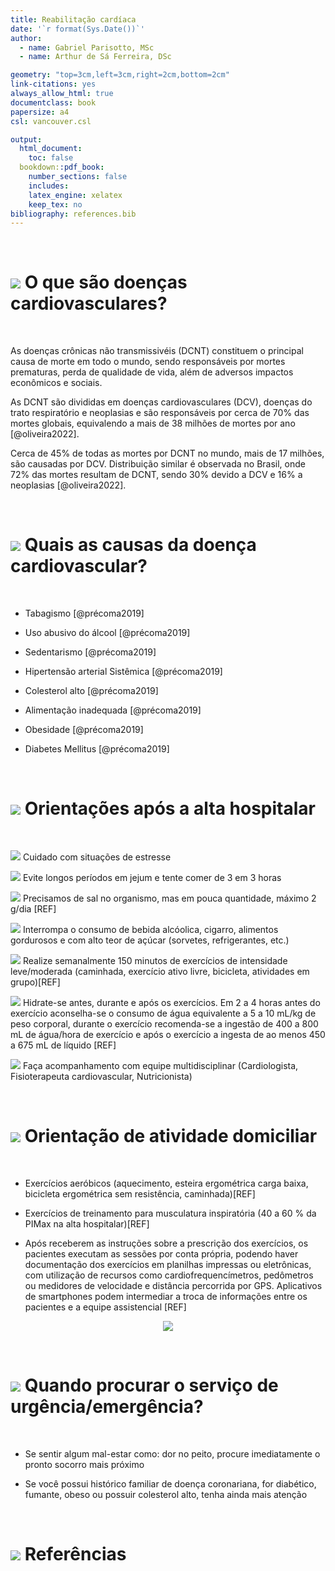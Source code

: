 ```yaml
---
title: Reabilitação cardíaca
date: '`r format(Sys.Date())`'
author:
  - name: Gabriel Parisotto, MSc
  - name: Arthur de Sá Ferreira, DSc

geometry: "top=3cm,left=3cm,right=2cm,bottom=2cm"
link-citations: yes
always_allow_html: true
documentclass: book
papersize: a4
csl: vancouver.csl

output:
  html_document:
    toc: false
  bookdown::pdf_book:
    number_sections: false
    includes:
    latex_engine: xelatex
    keep_tex: no
bibliography: references.bib
---
```


<br>

# ![](imagens/Coracao1.png) **O que são doenças cardiovasculares?**

<br>

As doenças crônicas não transmissivéis (DCNT) constituem o principal causa de morte em todo o mundo, sendo responsáveis por mortes prematuras, perda de qualidade de vida, além de adversos impactos econômicos e sociais.

As DCNT são divididas em doenças cardiovasculares (DCV), doenças do trato respiratório e neoplasias e são responsáveis por cerca de 70% das mortes globais, equivalendo a mais de 38 milhões de mortes por ano [@oliveira2022].

Cerca de 45% de todas as mortes por DCNT no mundo, mais de 17 milhões, são causadas por DCV. Distribuição similar é observada no Brasil, onde 72% das mortes resultam de DCNT, sendo 30% devido a DCV e 16% a neoplasias [@oliveira2022].

<br>

# ![](imagens/Causa2.png) **Quais as causas da doença cardiovascular?**

<br>

-   Tabagismo [@précoma2019]

-   Uso abusivo do álcool [@précoma2019]

-   Sedentarismo [@précoma2019]

-   Hipertensão arterial Sistêmica [@précoma2019]

-   Colesterol alto [@précoma2019]

-   Alimentação inadequada [@précoma2019]

-   Obesidade [@précoma2019]

-   Diabetes Mellitus [@précoma2019]

<br>

# ![](imagens/alta hospitalar.png) **Orientações após a alta hospitalar**

<br>

![](imagens/Cuidado.png) Cuidado com situações de estresse

![](imagens/Jejum.png) Evite longos períodos em jejum e tente comer de 3 em 3 horas

![](imagens/Sal.png) Precisamos de sal no organismo, mas em pouca quantidade, máximo 2 g/dia [REF]

![](imagens/Bebida alcoolica.png) Interrompa o consumo de bebida alcóolica, cigarro, alimentos gordurosos e com alto teor de açúcar (sorvetes, refrigerantes, etc.)

![](imagens/Atividade%20fisica.png) Realize semanalmente 150 minutos de exercícios de intensidade leve/moderada (caminhada, exercício ativo livre, bicicleta, atividades em grupo)[REF]

![](imagens/Hidrate.png) Hidrate-se antes, durante e após os exercícios. Em 2 a 4 horas antes do exercício aconselha-se o consumo de água equivalente a 5 a 10 mL/kg de peso corporal, durante o exercício recomenda-se a ingestão de 400 a 800 mL de água/hora de exercício e após o exercício a ingesta de ao menos 450 a 675 mL de líquido [REF]

![](imagens/Urgencia.png) Faça acompanhamento com equipe multidisciplinar (Cardiologista, Fisioterapeuta cardiovascular, Nutricionista)

<br>

# ![](imagens/Roupas.png) **Orientação de atividade domiciliar**

<br>

-   Exercícios aeróbicos (aquecimento, esteira ergométrica carga baixa, bicicleta ergométrica sem resistência, caminhada)[REF]

-   Exercícios de treinamento para musculatura inspiratória (40 a 60 % da PIMax na alta hospitalar)[REF]

-   Após receberem as instruções sobre a prescrição dos exercícios, os pacientes executam as sessões por conta própria, podendo haver documentação dos exercícios em planilhas impressas ou eletrônicas, com utilização de recursos como cardiofrequencímetros, pedômetros ou medidores de velocidade e distância percorrida por GPS. Aplicativos de smartphones podem intermediar a troca de informações entre os pacientes e a equipe assistencial [REF]

<center>![](imagens/Recomendacao4.png)</center>

<br>

# ![](imagens/Equipe4.png) **Quando procurar o serviço de urgência/emergência?**

<br>

-   Se sentir algum mal-estar como: dor no peito, procure imediatamente o pronto socorro mais próximo

-   Se você possui histórico familiar de doença coronariana, for diabético, fumante, obeso ou possuir colesterol alto, tenha ainda mais atenção

<br>

# ![](imagens/Livro.png) **Referências**

<br>
